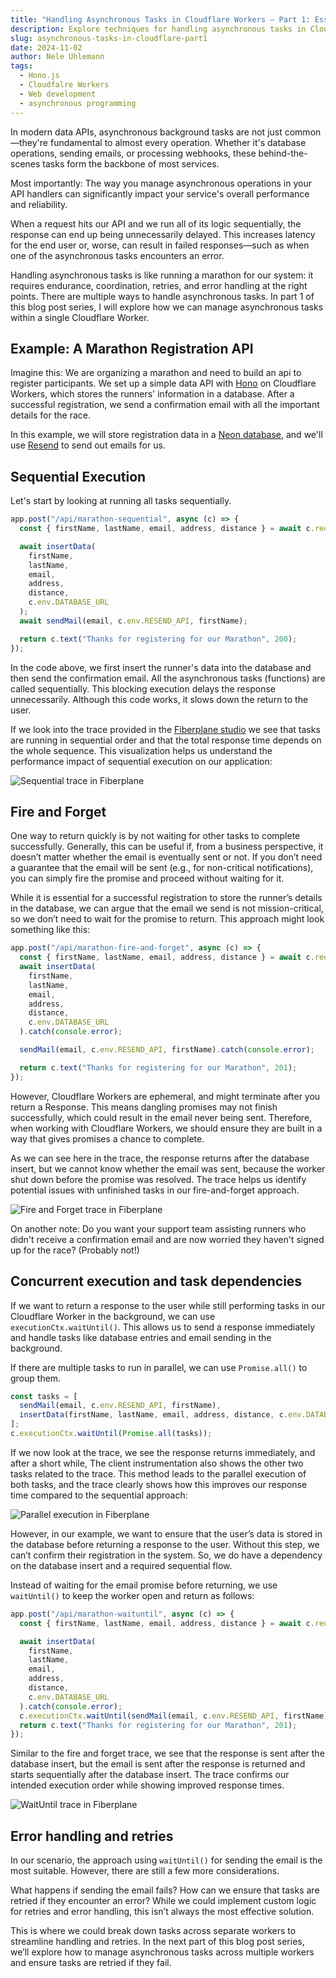 ```yaml
---
title: "Handling Asynchronous Tasks in Cloudflare Workers – Part 1: Essentials for a Single Worker"
description: Explore techniques for handling asynchronous tasks in Cloudflare Workers to ensure quick responses and seamless user experiences.
slug: asynchronous-tasks-in-cloudflare-part1
date: 2024-11-02
author: Nele Uhlemann
tags:
  - Hono.js
  - Cloudfalre Workers
  - Web development
  - asynchronous programming
---
```



In modern data APIs, asynchronous background tasks are not just common—they're fundamental to almost every operation. Whether it's database operations, sending emails, or processing webhooks, these behind-the-scenes tasks form the backbone of most services.

Most importantly: The way you manage asynchronous operations in your API handlers can significantly impact your service's overall performance and reliability.

When a request hits our API and we run all of its logic sequentially, the response can end up being unnecessarily delayed.
This increases latency for the end user or, worse, can result in failed responses—such as when one of the asynchronous tasks encounters an error.

Handling asynchronous tasks is like running a marathon for our system:
it requires endurance, coordination, retries, and error handling at the right points.
There are multiple ways to handle asynchronous tasks. In part 1 of this blog post series, I will explore how we can manage asynchronous tasks within a single Cloudflare Worker.

## Example: A Marathon Registration API

Imagine this: We are organizing a marathon and need to build an api to register participants.
We set up a simple data API with [Hono](https://hono.dev/) on Cloudflare Workers, which stores the runners' information in a database. After a successful registration, we send a confirmation email with all the important details for the race.

In this example, we will store registration data in a [Neon database](https://neon.tech/docs/introduction), and we'll use [Resend](https://resend.com/docs/introduction) to send out emails for us.

<LinkCard
  title="Follow along on GitHub"
  description="Here is a repo with the code examples for this post"
  href="https://github.com/Nlea/cloudflare-handling-asynchronous-tasks-"
  icon="external"
  target="_blank"
  rel="noopener noreferrer"
/>

## Sequential Execution

Let's start by looking at running all tasks sequentially.

```typescript
app.post("/api/marathon-sequential", async (c) => {
  const { firstName, lastName, email, address, distance } = await c.req.json();

  await insertData(
    firstName,
    lastName,
    email,
    address,
    distance,
    c.env.DATABASE_URL
  );
  await sendMail(email, c.env.RESEND_API, firstName);

  return c.text("Thanks for registering for our Marathon", 200);
});
```

In the code above, we first insert the runner's data into the database and then send the confirmation email.
All the asynchronous tasks (functions) are called sequentially. This blocking execution delays the response unnecessarily.
Although this code works, it slows down the return to the user.

If we look into the trace provided in the [Fiberplane studio](https://fiberplane.com/docs/get-started/) we see that tasks are running in sequential order and that the total response time depends on the whole sequence.
This visualization helps us understand the performance impact of sequential execution on our application:

![Sequential trace in Fiberplane](@/assets/blog/2024-11-02-sequential-trace.png)

## Fire and Forget

One way to return quickly is by not waiting for other tasks to complete successfully.
Generally, this can be useful if, from a business perspective, it doesn’t matter whether the email is eventually sent or not.
If you don’t need a guarantee that the email will be sent (e.g., for non-critical notifications), you can simply fire the promise and proceed without waiting for it.

While it is essential for a successful registration to store the runner’s details in the database, we can argue that the email we send is not mission-critical, so we don’t need to wait for the promise to return.
This approach might look something like this:

```typescript
app.post("/api/marathon-fire-and-forget", async (c) => {
  const { firstName, lastName, email, address, distance } = await c.req.json();
  await insertData(
    firstName,
    lastName,
    email,
    address,
    distance,
    c.env.DATABASE_URL
  ).catch(console.error);

  sendMail(email, c.env.RESEND_API, firstName).catch(console.error);

  return c.text("Thanks for registering for our Marathon", 201);
});
```

However, Cloudflare Workers are ephemeral, and might terminate after you return a Response. This means dangling promises may not finish successfully, which could result in the email never being sent.
Therefore, when working with Cloudflare Workers, we should ensure they are built in a way that gives promises a chance to complete.

As we can see here in the trace, the response returns after the database insert, but we cannot know whether the email was sent, because the worker shut down before the promise was resolved. The trace helps us identify potential issues with unfinished tasks in our fire-and-forget approach.

![Fire and Forget trace in Fiberplane](@/assets/blog/2024-11-02-fire-and-forget.png)

On another note: Do you want your support team assisting runners who didn't receive a confirmation email and are now worried they haven't signed up for the race? (Probably not!)

## Concurrent execution and task dependencies

If we want to return a response to the user while still performing tasks in our Cloudflare Worker in the background, we can use `executionCtx.waitUntil()`.
This allows us to send a response immediately and handle tasks like database entries and email sending in the background.

If there are multiple tasks to run in parallel, we can use `Promise.all()` to group them.

```typescript
const tasks = [
  sendMail(email, c.env.RESEND_API, firstName),
  insertData(firstName, lastName, email, address, distance, c.env.DATABASE_URL)
];
c.executionCtx.waitUntil(Promise.all(tasks));
```

If we now look at the trace, we see the response returns immediately, and after a short while, The client instrumentation also shows the other two tasks related to the trace.
This method leads to the parallel execution of both tasks, and the trace clearly shows how this improves our response time compared to the sequential approach:

![Parallel execution in Fiberplane](@/assets/blog/2024-11-02-parallel.png)

However, in our example, we want to ensure that the user’s data is stored in the database before returning a response to the user.
Without this step, we can’t confirm their registration in the system.
So, we do have a dependency on the database insert and a required sequential flow.

Instead of waiting for the email promise before returning, we use `waitUntil()` to keep the worker open and return as follows:

```typescript
app.post("/api/marathon-waituntil", async (c) => {
  const { firstName, lastName, email, address, distance } = await c.req.json();

  await insertData(
    firstName,
    lastName,
    email,
    address,
    distance,
    c.env.DATABASE_URL
  ).catch(console.error);
  c.executionCtx.waitUntil(sendMail(email, c.env.RESEND_API, firstName));
  return c.text("Thanks for registering for our Marathon", 201);
});
```

Similar to the fire and forget trace, we see that the response is sent after the database insert, but the email is sent after the response is returned and starts sequentially after the database insert. The trace confirms our intended execution order while showing improved response times.

![WaitUntil trace in Fiberplane](@/assets/blog/2024-11-02-waituntil.png)

## Error handling and retries

In our scenario, the approach using `waitUntil()` for sending the email is the most suitable. However, there are still a few more considerations.

What happens if sending the email fails? How can we ensure that tasks are retried if they encounter an error?
While we could implement custom logic for retries and error handling, this isn’t always the most effective solution.

This is where we could break down tasks across separate workers to streamline handling and retries.
In the next part of this blog post series, we’ll explore how to manage asynchronous tasks across multiple workers and ensure tasks are retried if they fail.
